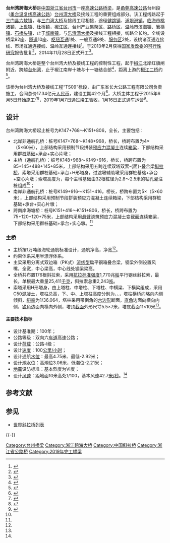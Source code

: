 {{noteTA
|G1=地名
|1=zh-hans:斜拉桥;zh-hk:斜拉橋;zh-tw:斜張橋;}}
{{Infobox bridge
|image            =
|image_size    = 270
|caption          = 效果图
|bridge_name = 台州湾跨海大桥
|native_name  = 
|native_name_lang= 
|official_name = 
|other_name   = 
|locale             = {{CHN}}[[浙江省|浙江省]][[台州市|台州市]]
|carries            = {{China Expwy Name|G1523}}
|crosses           = [[台州湾|台州湾]]
|owner            = 浙江台州市沿海高速公路有限公司
|maint             = 
|designer        = 
|engineering   = 浙江省交通规划设计研究院
|architect        = 
|material         = 
|design            = [[斜拉桥|斜拉桥]]
|mainspan       = {{convert|488|m|0}}
|spans             = 
|length            = {{convert|4038|m|0}}
|width             = {{convert|38.5|m|0}}
|height            = {{convert|169.5|m|0}}
|below             = {{convert|40|m|0}}
|coordinates    = {{Coord|28.679289|121.516563|type:landmark_region:CN|display=inline,title}}
|builder           = 广东省长大公路工程有限公司
|fabricator       =
|begin             = 2015年6月5日
|complete       = 
|open              = 2019年1月16日
|cost                = 17.34亿元[[人民币|人民币]]
|traffic             = 
|toll                 = 
|preceded       = [[椒江二桥|椒江二桥]]
|followed        = 
|extra              = {{Location map | China Zhejiang | label= | label_size= | alt= | position= | background= | lat=28.679289 | long=121.516563 | mark=AB-Brücke.svg | marksize=10 | float=center | width= | caption=台州湾跨海大桥在浙江的位置}}
}}

'''台州湾跨海大桥'''是[[中国|中国]][[浙江省|浙江省]][[台州市|台州市]]一座[[高速公路|高速公路]][[桥梁|桥梁]]，是[[甬莞高速公路|甬莞高速公路]]台州段（[[甬台温复线高速公路|甬台温复线高速公路]]）[[台州湾大桥|台州湾大桥]]及接线工程的重要组成部分。该工程线路起于[[三门县|三门县]][[六敖镇|六敖镇]]，与[[三门湾大桥|三门湾大桥]]及接线工程相接，途径[[健跳镇|健跳镇]]、[[浦坝港镇|浦坝港镇]]，[[临海市|临海市]][[桃渚镇|桃渚镇]]、[[上盘镇|上盘镇]]、[[杜桥镇_(临海市)|杜桥镇]]，[[椒江区|椒江区]]、台州产业集聚区、[[路桥区|路桥区]]，[[温岭市|温岭市]][[滨海镇_(温岭市)|滨海镇]]、[[箬横镇|箬横镇]]、[[石桥头镇|石桥头镇]]，止于[[城南镇_(温岭市)|城南镇]]，与[[乐清湾大桥|乐清湾大桥]]及接线工程相接，线路全长约{{convert|102|km|1}}。全线设桥梁92座、[[隧道|隧道]]10座、[[交流道|枢纽互通]]1处、一般互通9处、[[服务区|服务区]]2处，设桃诸互通连接线{{convert|7.4|km|1}}、市场互通连接线{{convert|2.4|km|1}}、温岭互通连接线{{convert|4|km|1}}<ref name="jiankong">{{cite web|url=http://www.zjt.gov.cn/art/2015/9/2/art_25_881518.html|title=台州湾大桥及接线工程桥梁施工监控检测招标公告|author=浙江台州市沿海高速公路有限公司|date=2015-09-02|publisher=浙江省交通运输厅|access-date=2016-04-29|archive-url=https://web.archive.org/web/20160505005742/http://www.zjt.gov.cn/art/2015/9/2/art_25_881518.html|archive-date=2016-05-05|dead-url=yes}}</ref>。于2013年2月获得[[国家发改委|国家发改委]]的[[可行性研究|可行性研究]]报告批复<ref>{{cite web|url=http://jtyss.ndrc.gov.cn/gzdt/201401/t20140114_575651.html|title=浙江省台州湾大桥及接线工程可行性研究报告通过批复|publisher=中华人民共和国国家发展和改革委员会|access-date=2016-04-29|archive-url=https://web.archive.org/web/20160601013442/http://jtyss.ndrc.gov.cn/gzdt/201401/t20140114_575651.html|archive-date=2016-06-01|dead-url=yes}}</ref>，2014年11月28日正式开工<ref name="kaigong">{{cite web|url=http://paper.taizhou.com.cn/tzrb/html/2014-11/29/content_589221.htm|title=台州湾大桥及接线工程正式开工|author=王荧瑶|date=2014-11-29|publisher=台州日报|access-date=2016-04-29|archive-date=2019-01-19|archive-url=https://web.archive.org/web/20190119120800/http://paper.taizhou.com.cn/tzrb/html/2014-11/29/content_589221.htm|dead-url=no}}</ref>。

台州湾跨海大桥是整个台州湾大桥及接线工程的控制性工程，起于[[椒江|椒江]]北岸红旗闸附近，跨越[[台州湾|台州湾]]，止于椒江南岸十塘与十一塘结合部<ref name="docin">{{cite journal|author=周卫滨 于雪晖 夏云龙|date=2014|title=台州湾跨海大桥通航孔桥结构设计|journal=公路交通技术|issue=4|pages=76-79|issn=1009-6477|url=http://www.docin.com/p-1288834614.html}}</ref>，距离上游的[[椒江二桥|椒江二桥]]约{{convert|4.3|km|1}}<ref name="tonghang">{{cite web|url=http://www.taizhou.com.cn/news/2015-05/28/content_2221949.htm|title=台州湾跨海大桥进入施工高潮期 过往船只注意安全|author=叶晓洁|date=2015-05-28|publisher=中国台州网|access-date=2016-04-29|archive-date=2019-08-02|archive-url=https://web.archive.org/web/20190802055208/http://www.taizhou.com.cn/news/2015-05/28/content_2221949.htm}}</ref>。

该桥为台州湾大桥及接线工程“TS09”标段，由广东省长大公路工程有限公司负责施工，合同总价17.34亿元[[人民币|人民币]]，建设工期42个月<ref>{{cite web|url=http://www.zjt.gov.cn/art/2014/10/28/art_25_820001.html|title=台州湾大桥及接线工程台州湾跨海特大桥（TS09标段）招标评标结果公示|author=浙江台州市沿海高速公路有限公司|date=2014-10-28|publisher=浙江省交通运输厅|access-date=2016-04-29|archive-date=2019-07-31|archive-url=https://web.archive.org/web/20190731022501/http://www.zjt.gov.cn/art/2014/10/28/art_25_820001.html}}</ref>，大桥主体工程于2015年6月5日开始施工<ref name="diyizhuang">{{cite web|url=http://tz.house.qq.com/a/20150609/010864.htm|title=台州湾跨海大桥打下第一桩|author=叶晓洁|date=2015-06-09|publisher=台州日报}}</ref><ref>{{cite web|url=http://tz.house.qq.com/a/20150804/012994.htm|title=战高温 保进度 台州湾跨海大桥工程顺利推进|author=叶晓洁|date=2015-08-04|publisher=台州日报}}{{Dead link}}</ref>，2019年1月7日通过竣工验收，1月16日正式通车运营<ref>{{cite web|url=http://app.taizhou.com.cn/InNews.aspx?newsId=56062|title=湾区大动脉——写在台州沿海高速公路正式通车之际|author=朱小兵 郑 斌|date=2019-01-16|publisher=台州日报}}{{Dead link|date=2019年11月 |bot=InternetArchiveBot |fix-attempted=yes }}</ref>。

== 设计 ==
台州湾跨海大桥起止桩号为K147+768～K151+806，全长{{convert|4038|m|0}}，主要包括：
* 北岸非通航孔桥：桩号K147+768～K148+968，桥长{{convert|1200|m|0}}，桥跨布置为4×（5×60米），上部结构采用预制节段拼装[[预应力混凝土|预应力混凝土]]连续[[箱梁|箱梁]]，下部结构采用群[[桩基础|桩基础]]+承台+实心片墩；
* 主桥（通航孔桥）：桩号K148+968～K149+916，桥长{{convert|948|m|0}}，桥跨布置为85+145+488+145+85米，上部结构采用五跨连续双塔双索-{面}-叠合梁[[斜拉桥|斜拉桥]]，索塔采用群桩基础+承台+H形塔身，过渡墩辅助墩采用群桩基础+承台+空心片墩；索塔高度为{{convert|169.5|m|1}}，每个主墩基础由32根桩径为2.8～2.5米的钻孔灌注桩组成<ref name="diyizhuang" />；
* 南岸非通航孔桥：桩号K149+916～K151+416，桥长{{convert|1500|m|0}}，桥跨布置为5×（5×60米），上部结构采用预制节段拼装预应力混凝土连续箱梁，下部结构采用群桩基础+承台+实心片墩；
* 跨南岸海塘桥：桩号K151+416～K151+806，桥长{{convert|390|m|0}}，桥跨布置为75+120+120+75米，上部结构采用[[悬臂|悬臂]]浇筑预应力混凝土变截面连续箱梁，下部结构采用群桩基础+承台+实心墩。<ref name="jiankong" />

=== 主桥 ===
* 主桥按1万吨级海轮通航标准设计，通航净高{{convert|40|m|0}}，净宽{{convert|405|m|0}}<ref name="tonghang" />。
* 约束体系采用半漂浮体系。
* 主梁采用分离式双边箱（PK式）[[流线型|流线型]]扁平钢箱叠合梁，钢梁外侧设置风嘴，全宽{{convert|38.5|m|1}}，中心梁高{{convert|3.5|m|1}}，中心线处钢梁梁高{{convert|3.1|m|1}}。
* 全桥共布置176根斜拉索，采用[[抗拉强度|抗拉标准强度]]1,770兆[[帕|帕]]平行钢丝斜拉索，最长{{convert|267.014|m|1}}，单根最大重量25,411[[千克|千克]]，斜拉索总重2,243[[吨|吨]]。
* 索塔采用H形塔身，由上塔柱、中塔柱、下塔柱、中横梁、下横梁组成，采用C50[[混凝土|混凝土]]，塔柱总高{{convert|169.5|m|1}}，下、中、上塔柱高度分别为{{convert|36.55|m|1}}、{{convert|81.05|m|1}}、{{convert|51.9|m|1}}，塔柱横桥向略向内侧倾斜，[[斜率|斜率]]为1/36.064，塔柱采用带倒角的[[六边形|六边形]]断面，[[直角|直角]]边面向横向内侧，[[锐角|锐角]]边面向横向外侧，塔顶[[截面_(幾何)|截面]]外形尺寸5.5×7米，塔底截面11×10米<ref name="docin" />。

==== 主要技术指标 ====
* 设计基准期：100年；
* 公路等级：双向六[[车道|车道]]高速公路；
* 设计[[荷载|荷载]]：公路-Ⅰ级；
* 设计[[速度|速度]]：100[[公里/小时|公里/小时]]；
* 设计通航[[水位|水位]]：最高4.75米、最低-2.92米；
* 设计[[潮汐|潮水]]位：高潮位3.06米，低潮位-2.21米；
* [[地震|地震]]设防标准：基本烈度为Ⅵ度；
* 设计[[风速|风速]]：距地面10米高处1/100，基本风速42.7[[米/秒|米/秒]]。<ref name="docin" />

==参考文献==
{{Reflist|1}}

== 参见 ==
* [[世界斜拉桥列表|世界斜拉桥列表]]

{{-}}
{{Crossings navbox
|structure= Crossings
|place= [[椒江|椒江]]-[[台州湾|台州湾]]
|bridge=台州湾跨海大桥
|bridge signs= {{China Expwy Name|G1523}}
|upstream= 椒江二桥
|upstream signs= {{中国省道名|225|P=浙江}}
|downstream= 东海
|downstream signs= 
}}

{{DEFAULTSORT:T}}
[[Category:台州桥梁|Category:台州桥梁]]
[[Category:浙江跨海大桥|Category:浙江跨海大桥]]
[[Category:中国斜拉桥|Category:中国斜拉桥]]
[[Category:浙江省公路桥|Category:浙江省公路桥]]
[[Category:2019年完工橋梁|Category:2019年完工橋梁]]